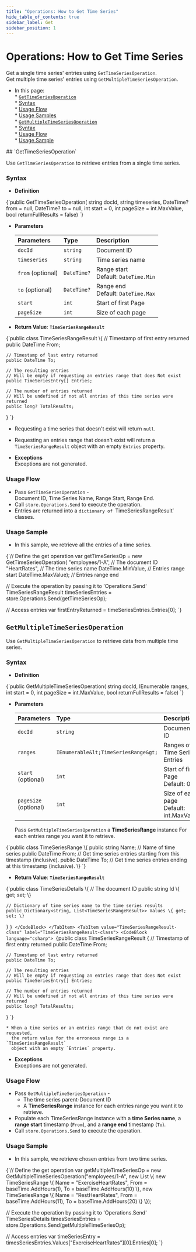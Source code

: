 ```yaml
---
title: "Operations: How to Get Time Series"
hide_table_of_contents: true
sidebar_label: Get
sidebar_position: 1
---
```



# Operations: How to Get Time Series
<Admonition type="note" title="Note">

Get a single time series' entries using `GetTimeSeriesOperation`.  
Get multiple time series' entries using `GetMultipleTimeSeriesOperation`.  

* In this page:  
      * [`GetTimeSeriesOperation`](../../../../document-extensions/timeseries/client-api/operations/get.mdx#gettimeseriesoperation)  
         * [Syntax](../../../../document-extensions/timeseries/client-api/operations/get.mdx#syntax)  
         * [Usage Flow](../../../../document-extensions/timeseries/client-api/operations/get.mdx#usage-flow)  
         * [Usage Samples](../../../../document-extensions/timeseries/client-api/operations/get.mdx#usage-sample)  
      * [`GetMultipleTimeSeriesOperation`](../../../../document-extensions/timeseries/client-api/operations/get.mdx#getmultipletimeseriesoperation)  
         * [Syntax](../../../../document-extensions/timeseries/client-api/operations/get.mdx#syntax-1)  
         * [Usage Flow](../../../../document-extensions/timeseries/client-api/operations/get.mdx#usage-flow-1)  
         * [Usage Sample](../../../../document-extensions/timeseries/client-api/operations/get.mdx#usage-sample-1)  

</Admonition>
## `GetTimeSeriesOperation`

Use `GetTimeSeriesOperation` to retrieve entries from a single 
time series.  
### Syntax

* **Definition**
<TabItem value="GetTimeSeriesOperation-Definition" label="GetTimeSeriesOperation-Definition">
<CodeBlock language="csharp">
{`public GetTimeSeriesOperation(
    string docId, 
    string timeseries,
    DateTime? from = null,
    DateTime? to = null,
    int start = 0,
    int pageSize = int.MaxValue,
    bool returnFullResults = false)
`}
</CodeBlock>
</TabItem>

* **Parameters**  

    | Parameters | Type | Description |
    |:-------------|:-------------|:-------------|
    | `docId` | `string` | Document ID |
    | `timeseries` | `string` | Time series name |
    | `from` (optional) | `DateTime?` | Range start  <br/> Default: `DateTime.Min` ||
    | `to` (optional) | `DateTime?` | Range end  <br/> Default: `DateTime.Max` ||
    | `start` | `int` | Start of first Page |
    | `pageSize` | `int` | Size of each page |

* **Return Value**: **`TimeSeriesRangeResult`**  
<TabItem value="TimeSeriesRangeResult-class" label="TimeSeriesRangeResult-class">
<CodeBlock language="csharp">
{`public class TimeSeriesRangeResult
\{
    // Timestamp of first entry returned
    public DateTime From;
    
    // Timestamp of last entry returned
    public DateTime To;
    
    // The resulting entries
    // Will be empty if requesting an entries range that does Not exist
    public TimeSeriesEntry[] Entries;
    
    // The number of entries returned
    // Will be undefined if not all entries of this time series were returned
    public long? TotalResults;
\}
`}
</CodeBlock>
</TabItem>  

   * Requesting a time series that doesn't exist will return `null`.  
   * Requesting an entries range that doesn't exist will return a `TimeSeriesRangeResult` object with an 
     empty `Entries` property.  

* **Exceptions**  
  Exceptions are not generated.  
### Usage Flow

* Pass `GetTimeSeriesOperation` -  
     Document ID, Time Series Name, Range Start, Range End.  
* Call `store.Operations.Send` to execute the operation.  
* Entries are returned into a `dictionary of `TimeSeriesRangeResult` classes.  
### Usage Sample

* In this sample, we retrieve all the entries of a time series.  
<TabItem value="timeseries_region_Get-Single-Time-Series" label="timeseries_region_Get-Single-Time-Series">
<CodeBlock language="csharp">
{`// Define the get operation
var getTimeSeriesOp = new GetTimeSeriesOperation(
    "employees/1-A", // The document ID
    "HeartRates", // The time series name
    DateTime.MinValue, // Entries range start
    DateTime.MaxValue); // Entries range end

// Execute the operation by passing it to 'Operations.Send'
TimeSeriesRangeResult timeSeriesEntries = store.Operations.Send(getTimeSeriesOp);

// Access entries
var firstEntryReturned = timeSeriesEntries.Entries[0];
`}
</CodeBlock>
</TabItem>  



## `GetMultipleTimeSeriesOperation`

Use `GetMultipleTimeSeriesOperation` to retrieve data from 
multiple time series.  
### Syntax

* **Definition**
<TabItem value="GetMultipleTimeSeriesOperation-Definition" label="GetMultipleTimeSeriesOperation-Definition">
<CodeBlock language="csharp">
{`public GetMultipleTimeSeriesOperation(
        string docId,
        IEnumerable<TimeSeriesRange> ranges,
        int start = 0,
        int pageSize = int.MaxValue,
        bool returnFullResults = false)
`}
</CodeBlock>
</TabItem>

* **Parameters**  

    | Parameters | Type | Description |
    |:-------------|:-------------|:-------------|
    | `docId` | `string` | Document ID |
    | `ranges` | `IEnumerable&lt;TimeSeriesRange&gt;` | Ranges of Time Series Entries |
    | `start` (optional) | `int` | Start of first Page <br/> Default: 0 |
    | `pageSize` (optional) | `int` | Size of each page <br/> Default: int.MaxValue |

     Pass `GetMultipleTimeSeriesOperation` a **TimeSeriesRange** instance 
     For each entries range you want it to retrieve.
<TabItem value="TimeSeriesRange-class" label="TimeSeriesRange-class">
<CodeBlock language="csharp">
{`public class TimeSeriesRange
\{
    public string Name;   // Name of time series
    public DateTime From; // Get time series entries starting from this timestamp (inclusive).
    public DateTime To;   // Get time series entries ending at this timestamp (inclusive).
\}
`}
</CodeBlock>
</TabItem>

* **Return Value**: **`TimeSeriesRangeResult`**  
<TabItem value="TimeSeriesDetails-class" label="TimeSeriesDetails-class">
<CodeBlock language="csharp">
{`public class TimeSeriesDetails
\{
    // The document ID
    public string Id \{ get; set; \}
    
    // Dictionary of time series name to the time series results 
    public Dictionary<string, List<TimeSeriesRangeResult>> Values \{ get; set; \}
\}
`}
</CodeBlock>
</TabItem>
<TabItem value="TimeSeriesRangeResult-class" label="TimeSeriesRangeResult-class">
<CodeBlock language="csharp">
{`public class TimeSeriesRangeResult
\{
    // Timestamp of first entry returned
    public DateTime From;
    
    // Timestamp of last entry returned
    public DateTime To;
    
    // The resulting entries
    // Will be empty if requesting an entries range that does Not exist
    public TimeSeriesEntry[] Entries;
    
    // The number of entries returned
    // Will be undefined if not all entries of this time series were returned
    public long? TotalResults;
\}
`}
</CodeBlock>
</TabItem>

    * When a time series or an entries range that do not exist are requested, 
      the return value for the erroneous range is a `TimeSeriesRangeResult` 
      object with an empty `Entries` property.  

* **Exceptions**  
  Exceptions are not generated.  
### Usage Flow

* Pass `GetMultipleTimeSeriesOperation` -  
   * The time series parent-Document ID  
   * A **TimeSeriesRange** instance for each entries range you want 
     it to retrieve.  
* Populate each TimeSeriesRange instance with a **time Series name**, 
  a **range start** timestamp (`From`), and a **range end** timestamp (`To`).  
* Call `store.Operations.Send` to execute the operation.  
### Usage Sample

* In this sample, we retrieve chosen entries from two time series.  
<TabItem value="timeseries_region_Get-Multiple-Time-Series" label="timeseries_region_Get-Multiple-Time-Series">
<CodeBlock language="csharp">
{`// Define the get operation
var getMultipleTimeSeriesOp = new GetMultipleTimeSeriesOperation("employees/1-A",
    new List<TimeSeriesRange>
    \{
        new TimeSeriesRange
        \{
            Name = "ExerciseHeartRates", From = baseTime.AddHours(1), To = baseTime.AddHours(10)
        \},
        new TimeSeriesRange
        \{
            Name = "RestHeartRates", From = baseTime.AddHours(11), To = baseTime.AddHours(20)
        \}
    \});
    
// Execute the operation by passing it to 'Operations.Send'
TimeSeriesDetails timesSeriesEntries = store.Operations.Send(getMultipleTimeSeriesOp);

// Access entries
var timeSeriesEntry = timesSeriesEntries.Values["ExerciseHeartRates"][0].Entries[0];
`}
</CodeBlock>
</TabItem>  



